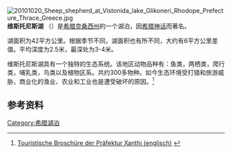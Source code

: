 [[File:20101020_Sheep_shepherd_at_Vistonida_lake_Glikoneri_Rhodope_Prefecture_Thrace_Greece.jpg|thumb]]
'''维斯托尼斯湖''' （{{lang-el|Λίμνη Βιστωνίδα}}）是[[希腊|希腊]][[克桑西州|克桑西州]]的一个湖泊，因[[希腊神话|希腊神话]]而著名。

湖面积为42平方公里。根据季节不同，湖面积也有所不同，大约有6平方公里差值。平均深度为2.5米，最深处为3-4米。

维斯托尼斯湖具有一个独特的生态系统。该地区动物品种有：鱼类，两栖类，爬行类，哺乳类，鸟类以及植物区系。共约300多物种。如今生态环境受打猎和旅游威胁，商业化的渔业、农业和工业也是遭受破坏的原因。<ref>[http://www.xanthi.gr/files/oikologikos2005.pdf Touristische Broschüre der Präfektur Xanthi (englisch)] {{webarchive|url=https://web.archive.org/web/20110225111029/http://www.xanthi.gr/files/oikologikos2005.pdf |date=2011-02-25 }}</ref>

==参考资料==
{{reflist}}

{{coord|41.04|25.11|type:waterbody_region:GR|display=title}}

[[Category:希腊湖泊|Category:希腊湖泊]]